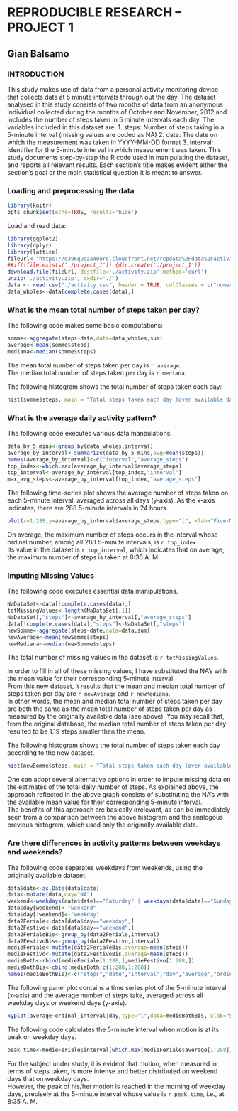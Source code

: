 # REPRODUCIBLE RESEARCH -- PROJECT 1
## Gian Balsamo

### INTRODUCTION
This study makes use of data from a personal activity monitoring device that collects data at 5 minute intervals through out the day. The dataset analysed in this study consists of two months of data from an anonymous individual collected during the months of October and November, 2012 and includes the number of steps taken in 5 minute intervals each day.
The variables included in this dataset are:
1. steps: Number of steps taking in a 5-minute interval (missing values are coded as NA)
2. date: The date on which the measurement was taken in YYYY-MM-DD format
3. interval: Identifier for the 5-minute interval in which measurement was taken.
This study documents step-by-step the R code used in manipulating the dataset, and reports all relevant results. Each section's title makes evident either the section's goal or the main statistical question it is meant to answer.

### Loading and preprocessing the data

```r
library(knitr)
opts_chunk$set(echo=TRUE, results='hide')
```

Load and read data:

```r
library(ggplot2)
library(dplyr)
library(lattice)
fileUrl<-"https://d396qusza40orc.cloudfront.net/repdata%2Fdata%2Factivity.zip"
##if(!file.exists('./project_1')) {dir.create('./project_1')}
download.file(fileUrl, destfile='./activity.zip',method='curl')
unzip('./activity.zip', exdir='./')
data <- read.csv("./activity.csv", header = TRUE, colClasses = c("numeric", "character","integer"))
data_wholes<-data[complete.cases(data),]
```

### What is the mean total number of steps taken per day?
The following code makes some basic computations:

```r
somme<-aggregate(steps~date,data=data_wholes,sum)
average<-mean(somme$steps) 
mediana<-median(somme$steps)
```

The mean total number of steps taken per day is `r average`.   
The median total number of steps taken per day is `r mediana`.  

The following histogram shows the total number of steps taken each day:

```r
hist(somme$steps, main = "Total steps taken each day (over available data)", xlab = "Range of steps", col = "red", breaks=pretty(0:22000, n=10))
```

### What is the average daily activity pattern?
The following code executes various data manpulations.

```r
data_by_5_mins<-group_by(data_wholes,interval)
average_by_interval<-summarize(data_by_5_mins,avg=mean(steps))
names(average_by_interval)<-c("interval","average_steps")
top_index<-which.max(average_by_interval$average_steps)
top_interval<-average_by_interval[top_index,"interval"]
max_avg_steps<-average_by_interval[top_index,"average_steps"]
```

The following time-series plot shows the average number of steps taken on each 5-minute interval, averaged across all days (y-axis). As the x-axis indicates, there are 288 5-minute intervals in 24 hours.  

```r
plot(x=1:288,y=average_by_interval$average_steps,type="l", xlab="Five-Minute Intervals", ylab="Average Number of steps taken", main="AVERAGE DAILY ACTIVITY PATTERN (over available data)",lwd=3,col="blue")
```

On average, the maximum number of steps occurs in the interval whose ordinal number, among all 288 5-minute intervals, is `r top_index`.  
Its value in the dataset is `r top_interval`, which indicates that on average, the maximum number of steps is taken at 8:35 A. M.  

### Imputing Missing Values
The following code executes essential data manipulations.

```r
NaDataSet<-data[!complete.cases(data),]
totMissingValues<-length(NaDataSet[,1])
NaDataSet[,"steps"]<-average_by_interval[,"average_steps"]
data[!complete.cases(data),"steps"]<-NaDataSet[,"steps"]
newSomme<-aggregate(steps~date,data=data,sum)
newAverage<-mean(newSomme$steps)
newMediana<-median(newSomme$steps)
```

The total number of missing values in the dataset is `r totMissingValues`.  

In order to fill in all of these missing values, I have substituted the NA's with the mean value for their corresponding 5-minute interval.  
From this new dataset, it results that the mean and median total number of steps taken per day are `r newAverage` and `r newMediana`.  
In other words, the mean and median total number of steps taken per day are both the same as the mean total number of steps taken per day as measured by the originally available data (see above). You may recall that, from the original database, the median total number of steps taken per day resulted to be 1.19 steps smaller than the mean.  

The following histogram shows the total number of steps taken each day according to the new dataset.  

```r
hist(newSomme$steps, main = "Total steps taken each day (over available and imputed data)", xlab = "Range of steps", col = "red", breaks=pretty(0:22000, n=10))
```

One can adopt several alternative options in order to impute missing data on the estimates of the total daily number of steps. As explained above, the approach reflected in the above graph consists of substituting the NA's with the available mean value for their corresponding 5-minute interval.  
The benefits of this approach are basically irrelevant, as can be immediately seen from a comparison between the above histogram and the analogous previous histogram, which used only the originally available data.

### Are there differences in activity patterns between weekdays and weekends?  

The following code separates weekdays from weekends, using the originally available dataset.  

```r
data$date<-as.Date(data$date)
data<-mutate(data,day="NA")
weekend<-weekdays(data$date)=="Saturday" | weekdays(data$date)=="Sunday"
data$day[weekend]<-"weekend"
data$day[!weekend]<-"weekday"
data2Feriale<-data[data$day=="weekday",]
data2Festivo<-data[data$day=="weekend",]
data2FerialeBis<-group_by(data2Feriale,interval)
data2FestivoBis<-group_by(data2Festivo,interval) 
medieFeriale<-mutate(data2FerialeBis,average=mean(steps))
medieFestivo<-mutate(data2FestivoBis,average=mean(steps))
medieBoth<-rbind(medieFeriale[1:288,],medieFestivo[1:288,])
medieBothBis<-cbind(medieBoth,c(1:288,1:288))
names(medieBothBis)<-c("steps","date","interval","day","average","ordinal_interval")
```

The following panel plot contains a time series plot of the 5-minute interval (x-axis) and the average number of steps take, averaged across all weekday days or weekend days (y-axis). 

```r
xyplot(average~ordinal_interval|day,type="l",data=medieBothBis, xlab="5-minute Interval" ,ylab="Number of Steps",lwd=3,layout=c(1,2))
```

The following code calculates the 5-minute interval when motion is at its peak on weekday days.

```r
peak_time<-medieFeriale$interval[which.max(medieFeriale$average[1:288])]
```

For the subject under study, it is evident that motion, when measured in terms of steps taken, is more intense and better distributed on weekend days that on weekday days.  
However, the peak of his/her motion is reached in the morning of weekday days, precisely at the 5-minute interval whose value is `r peak_time`, i.e., at 8:35 A. M.  

